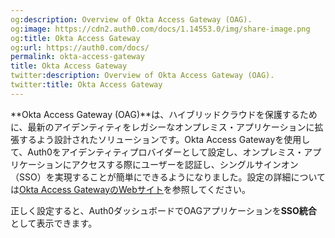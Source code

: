 ```yaml
---
og:description: Overview of Okta Access Gateway (OAG).
og:image: https://cdn2.auth0.com/docs/1.14553.0/img/share-image.png
og:title: Okta Access Gateway
og:url: https://auth0.com/docs/
permalink: okta-access-gateway
title: Okta Access Gateway
twitter:description: Overview of Okta Access Gateway (OAG).
twitter:title: Okta Access Gateway
---
```


**Okta Access Gateway (OAG)**は、ハイブリッドクラウドを保護するために、最新のアイデンティティをレガシーなオンプレミス・アプリケーションに拡張するよう設計されたソリューションです。Okta Access Gatewayを使用して、Auth0をアイデンティティプロバイダーとして設定し、オンプレミス・アプリケーションにアクセスする際にユーザーを認証し、シングルサインオン（SSO）を実現することが簡単にできるようになりました。設定の詳細については[Okta Access GatewayのWebサイト](https://help.okta.com/oag/en-us/content/topics/access-gateway/ag-main.htm)を参照してください。

正しく設定すると、Auth0ダッシュボードでOAGアプリケーションを**SSO統合** として表示できます。